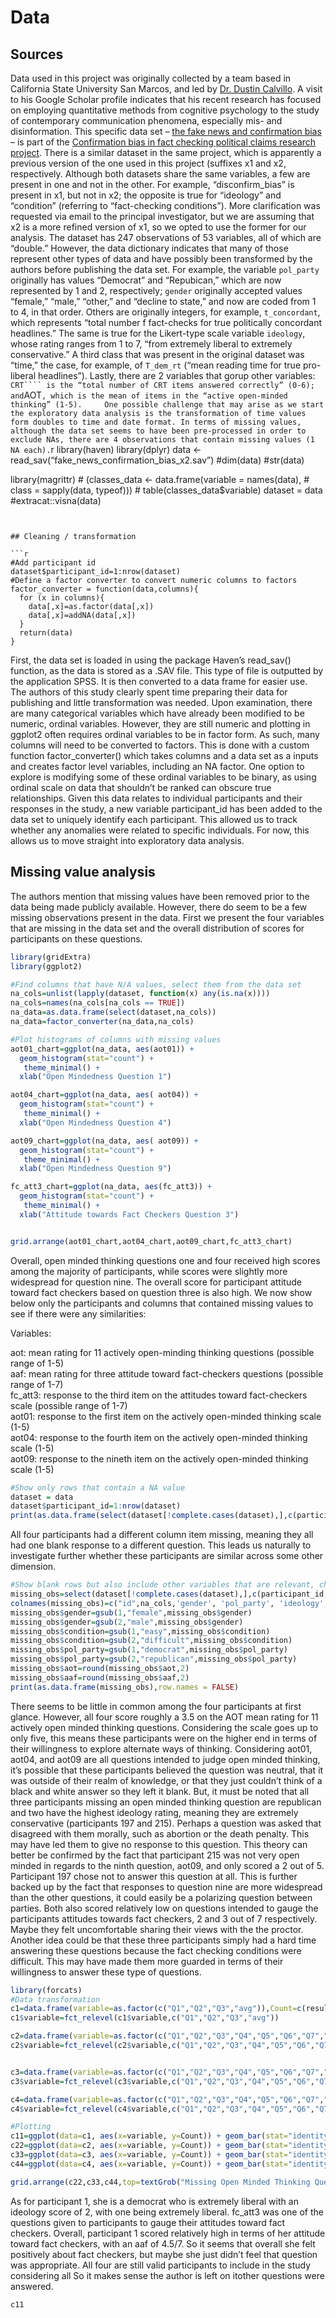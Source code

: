 # Data 

## Sources
Data used in this project was originally collected by a team based in California State University San Marcos, and led by [Dr. Dustin Calvillo](https://scholar.google.com/citations?user=PxQ8_zEAAAAJ&hl=en&oi=ao). A visit to his Google Scholar profile indicates that his recent research has focused on employing quantitative methods from cognitive psychology to the study of contemporary communication phenomena, especially mis- and disinformation.
    This specific data set – [the fake news and confirmation bias](https://osf.io/fqncj) – is part of the [Confirmation bias in fact checking political claims research project](https://osf.io/e6jy4/). There is a similar dataset in the same project, which is apparently a previous version of the one used in this project (suffixes x1 and x2, respectively. Although both datasets share the same variables, a few are present in one and not in the other. For example, “disconfirm_bias” is present in x1, but not in x2; the opposite is true for “ideology” and “condition” (referring to “fact-checking conditions”). More clarification was requested via email to the principal investigator, but we are assuming that x2 is a more refined version of x1, so we opted to use the former for our analysis.
    The dataset has 247 observations of 53 variables, all of which are “double.” However, the data dictionary indicates that many of those represent other types of data and have possibly been transformed by the authors before publishing the data set. For example, the variable ```pol_party``` originally has values “Democrat” and “Repubican,” which are now represented by 1 and 2, respectively; ```gender``` originally accepted values “female,” “male,” “other,” and “decline to state,” and now are coded from 1 to 4, in that order. Others are originally integers, for example, ```t_concordant```, which represents “total number f fact-checks for true politically concordant headlines.” The same is true for the Likert-type scale variable ```ideology```, whose rating ranges from 1 to 7, “from extremely liberal to extremely conservative.” A third class that was present in the original dataset was “time,” the case, for example, of ```T_dem_rt``` (“mean reading time for true pro-liberal headlines”). Lastly, there are 2 variables that gorup other variables: ```CRT```` is the “total number of CRT items answered correctly” (0-6); and ```AOT```, which is the mean of items in the “active open-minded thinking” (1-5).
    One possible challenge that may arise as we start the exploratory data analysis is the transformation of time values form doubles to time and date format. In terms of missing values, although the data set seems to have been pre-processed in order to exclude NAs, there are 4 observations that contain missing values (1 NA each).
```r
library(haven)
library(dplyr)
data <- read_sav("fake_news_confirmation_bias_x2.sav")
#dim(data)
#str(data)

library(magrittr)
# (classes_data <- data.frame(variable = names(data),
#            class = sapply(data, typeof)))
# table(classes_data$variable)
dataset = data
#extracat::visna(data)
```


## Cleaning / transformation

```r
#Add participant id
dataset$participant_id=1:nrow(dataset)
#Define a factor converter to convert numeric columns to factors
factor_converter = function(data,columns){
  for (x in columns){
    data[,x]=as.factor(data[,x])
    data[,x]=addNA(data[,x])
  }
  return(data)
}
```

First, the data set is loaded in using the package Haven's read_sav() function, as the data is stored as a .SAV file. This type of file is outputted by the application SPSS. It is then converted to a data frame for easier use. The authors of this study clearly spent time preparing their data for publishing and little transformation was needed. Upon examination, there are many categorical variables which have already been modified to be numeric, ordinal variables. However, they are still numeric and plotting in ggplot2 often requires ordinal variables to be in factor form. As such, many columns will need to be converted to factors. This is done with a custom function factor_converter() which takes columns and a data set as a inputs and creates factor level variables, including an NA factor. One option to explore is modifying some of these ordinal variables to be binary, as using ordinal scale on data that shouldn't be ranked can obscure true relationships. Given this data relates to individual participants and their responses in the study, a new variable participant_id has been added to the data set to uniquely identify each participant. This allowed us to track whether any anomalies were related to specific individuals. For now, this allows us to move straight into exploratory data analysis. 


## Missing value analysis
The authors mention that missing values have been removed prior to the data being made publicly available. However, there do seem to be a few missing observations present in the data. First we present the four variables that are missing in the data set and the overall distribution of scores for participants on these questions.

```r
library(gridExtra)
library(ggplot2)

#Find columns that have N/A values, select them from the data set
na_cols=unlist(lapply(dataset, function(x) any(is.na(x))))
na_cols=names(na_cols[na_cols == TRUE])
na_data=as.data.frame(select(dataset,na_cols))
na_data=factor_converter(na_data,na_cols)

#Plot histograms of columns with missing values
aot01_chart=ggplot(na_data, aes(aot01)) +
  geom_histogram(stat="count") +  
   theme_minimal() +
  xlab("Open Mindedness Question 1")

aot04_chart=ggplot(na_data, aes( aot04)) +
  geom_histogram(stat="count") + 
   theme_minimal() +
  xlab("Open Mindedness Question 4")

aot09_chart=ggplot(na_data, aes( aot09)) +
  geom_histogram(stat="count") +
   theme_minimal() +
  xlab("Open Mindedness Question 9")

fc_att3_chart=ggplot(na_data, aes(fc_att3)) +
  geom_histogram(stat="count") +  
   theme_minimal() +
  xlab("Attitude towards Fact Checkers Question 3")


grid.arrange(aot01_chart,aot04_chart,aot09_chart,fc_att3_chart)
```

Overall, open minded thinking questions one and four received high scores among the majority of participants, while scores were slightly more widespread for question nine. The overall score for participant attitude toward fact checkers based on question three is also high. We now show below only the participants and columns that contained missing values to see if there were any similarities:

Variables:

aot: mean rating for 11 actively open-minding thinking questions (possible range of 1-5)\
aaf: mean rating for three attitude toward fact-checkers questions (possible range of 1-7)\
fc_att3: response to the third item on the attitudes toward fact-checkers scale (possible range of 1-7)\
aot01: response to the first item on the actively open-minded thinking scale (1-5)\
aot04: response to the fourth item on the actively open-minded thinking scale (1-5)\
aot09: response to the nineth item on the actively open-minded thinking scale (1-5)\
```r
#Show only rows that contain a NA value
dataset = data
dataset$participant_id=1:nrow(dataset)
print(as.data.frame(select(dataset[!complete.cases(dataset),],c(participant_id,na_cols))),row.names = FALSE)
```
All four participants had a different column item missing, meaning they all had one blank response to a different question. This leads us naturally to investigate further whether these participants are similar across some other dimension.

```r
#Show blank rows but also include other variables that are relevant, change labels for easy reading and interpretation
missing_obs=select(dataset[!complete.cases(dataset),],c(participant_id,na_cols,'gender', 'pol_party', 'ideology', 'condition','age','AOT','fact_check_att'))
colnames(missing_obs)=c("id",na_cols,'gender', 'pol_party', 'ideology', 'condition','age', 'aot','aaf')
missing_obs$gender=gsub(1,"female",missing_obs$gender)
missing_obs$gender=gsub(2,"male",missing_obs$gender)
missing_obs$condition=gsub(1,"easy",missing_obs$condition)
missing_obs$condition=gsub(2,"difficult",missing_obs$condition)
missing_obs$pol_party=gsub(1,"democrat",missing_obs$pol_party)
missing_obs$pol_party=gsub(2,"republican",missing_obs$pol_party)
missing_obs$aot=round(missing_obs$aot,2)
missing_obs$aaf=round(missing_obs$aaf,2)
print(as.data.frame(missing_obs),row.names = FALSE)
```

There seems to be little in common among the four participants at first glance. However, all four score roughly a 3.5 on the AOT mean rating for 11 actively open minded thinking questions. Considering the scale goes up to only five, this means these participants were on the higher end in terms of their willingness to explore alternate ways of thinking. Considering aot01, aot04, and aot09 are all questions intended to judge open minded thinking, it's possible that these participants believed the question was neutral, that it was outside of their realm of knowledge, or that they just couldn't think of a black and white answer so they left it blank. But, it must be noted that all three participants missing an open minded thinking question are republican and two have the highest ideology rating, meaning they are extremely conservative (participants 197 and 215). Perhaps a question was asked that disagreed with them morally, such as abortion or the death penalty. This may have led them to give no response to this question. This theory can better be confirmed by the fact that participant 215 was not very open minded in regards to the ninth question, aot09, and only scored a 2 out of 5. Participant 197 chose not to answer this question at all. This is further backed up by the fact that responses to question nine are more widespread than the other questions, it could easily be a polarizing question between parties. Both also scored relatively low on questions intended to gauge the participants attitudes towards fact checkers, 2 and 3 out of 7 respectively. Maybe they felt uncomfortable sharing their views with the the proctor. Another idea could be that these three participants simply had a hard time answering these questions because the fact checking conditions were difficult. This may have made them more guarded in terms of their willingness to answer these type of questions. 

```r
library(forcats)
#Data transformation
c1=data.frame(variable=as.factor(c("Q1","Q2","Q3","avg")),Count=c(results$fc_att1[1],results$fc_att2[1],results$fc_att3[1],results$fact_check_att[1]))
c1$variable=fct_relevel(c1$variable,c("Q1","Q2","Q3","avg"))

c2=data.frame(variable=as.factor(c("Q1","Q2","Q3","Q4","Q5","Q6","Q7","Q8","Q9","Q10","Q11","avg")),Count=c(results$aot01[2],results$aot02[2],results$aot03[2],results$aot04[2],results$aot05[2],results$aot06[2],results$aot07[2],results$aot08[2],results$aot09[2],results$aot10[2],results$aot11[2],results$AOT[2]))
c2$variable=fct_relevel(c2$variable,c("Q1","Q2","Q3","Q4","Q5","Q6","Q7","Q8","Q9","Q10","Q11","avg"))


c3=data.frame(variable=as.factor(c("Q1","Q2","Q3","Q4","Q5","Q6","Q7","Q8","Q9","Q10","Q11","avg")),Count=c(results$aot01[3],results$aot02[3],results$aot03[3],results$aot04[3],results$aot05[3],results$aot06[3],results$aot07[3],results$aot08[3],results$aot09[3],results$aot10[3],results$aot11[3],results$AOT[3]))
c3$variable=fct_relevel(c3$variable,c("Q1","Q2","Q3","Q4","Q5","Q6","Q7","Q8","Q9","Q10","Q11","avg"))

c4=data.frame(variable=as.factor(c("Q1","Q2","Q3","Q4","Q5","Q6","Q7","Q8","Q9","Q10","Q11","avg")),Count=c(results$aot01[4],results$aot02[4],results$aot03[4],results$aot04[4],results$aot05[4],results$aot06[4],results$aot07[4],results$aot08[4],results$aot09[4],results$aot10[4],results$aot11[4],results$AOT[4]))
c4$variable=fct_relevel(c4$variable,c("Q1","Q2","Q3","Q4","Q5","Q6","Q7","Q8","Q9","Q10","Q11","avg"))

#Plotting
c11=ggplot(data=c1, aes(x=variable, y=Count)) + geom_bar(stat="identity") + xlab("Participant 1") + ylab("Score (1-5)")+theme_minimal() +ggtitle("Attitude Towards Fact Checkers")
c22=ggplot(data=c2, aes(x=variable, y=Count)) + geom_bar(stat="identity") + xlab("Participant 197") + ylab("Score (1-5)")+theme_minimal() +ylim(0, 5)
c33=ggplot(data=c3, aes(x=variable, y=Count)) + geom_bar(stat="identity") + xlab("Participant 213") + theme_minimal() +ylab("Score (1-5)")
c44=ggplot(data=c4, aes(x=variable, y=Count)) + geom_bar(stat="identity") + xlab("Participant 215") + theme_minimal() +ylab("Score (1-5)")

grid.arrange(c22,c33,c44,top=textGrob("Missing Open Minded Thinking Question"))
```


As for participant 1, she is a democrat who is extremely liberal with an ideology score of 2, with one being extremely liberal. fc_att3 was one of the questions given to participants to gauge their attitudes toward fact checkers. Overall, participant 1 scored relatively high in terms of her attitude toward fact checkers, with an aaf of 4.5/7. So it seems that overall she felt positively about fact checkers, but maybe she just didn't feel that question was appropriate. All four are still valid participants to include in the study considering all So it makes sense the author is left on itother questions were answered.

```r
c11
```